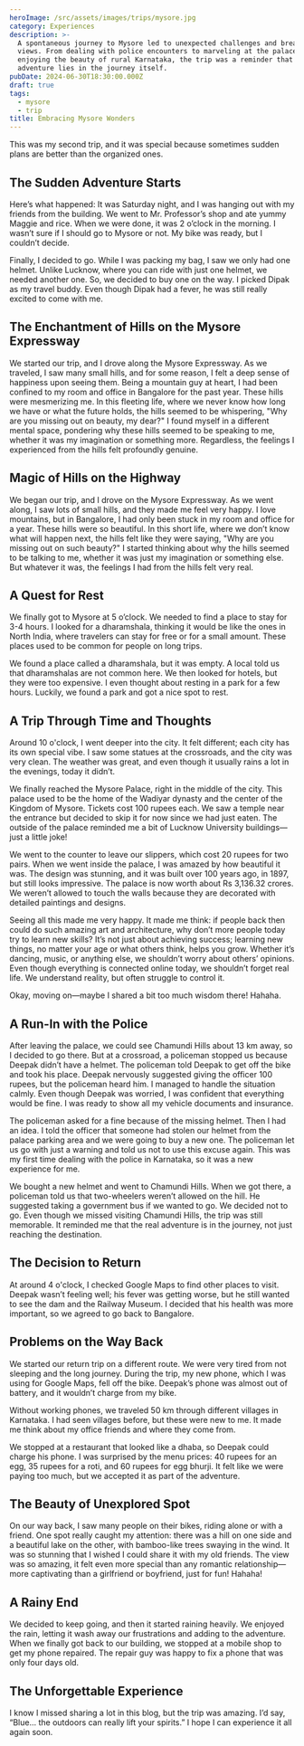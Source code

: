 ```yaml
---
heroImage: /src/assets/images/trips/mysore.jpg
category: Experiences
description: >-
  A spontaneous journey to Mysore led to unexpected challenges and breathtaking
  views. From dealing with police encounters to marveling at the palace and
  enjoying the beauty of rural Karnataka, the trip was a reminder that the real
  adventure lies in the journey itself.
pubDate: 2024-06-30T18:30:00.000Z
draft: true
tags:
  - mysore
  - trip
title: Embracing Mysore Wonders
---
```


This was my second trip, and it was special because sometimes sudden plans are better than the organized ones.

## The Sudden Adventure Starts

Here’s what happened: It was Saturday night, and I was hanging out with my friends from the building. We went to Mr. Professor’s shop and ate yummy Maggie and rice. When we were done, it was 2 o’clock in the morning. I wasn’t sure if I should go to Mysore or not. My bike was ready, but I couldn’t decide.

Finally, I decided to go. While I was packing my bag, I saw we only had one helmet. Unlike Lucknow, where you can ride with just one helmet, we needed another one. So, we decided to buy one on the way. I picked Dipak as my travel buddy. Even though Dipak had a fever, he was still really excited to come with me.

## The Enchantment of Hills on the Mysore Expressway

We started our trip, and I drove along the Mysore Expressway. As we traveled, I saw many small hills, and for some reason, I felt a deep sense of happiness upon seeing them. Being a mountain guy at heart, I had been confined to my room and office in Bangalore for the past year. These hills were mesmerizing me. In this fleeting life, where we never know how long we have or what the future holds, the hills seemed to be whispering, "Why are you missing out on beauty, my dear?" I found myself in a different mental space, pondering why these hills seemed to be speaking to me, whether it was my imagination or something more. Regardless, the feelings I experienced from the hills felt profoundly genuine.

## Magic of Hills on the Highway

We began our trip, and I drove on the Mysore Expressway. As we went along, I saw lots of small hills, and they made me feel very happy. I love mountains, but in Bangalore, I had only been stuck in my room and office for a year. These hills were so beautiful. In this short life, where we don’t know what will happen next, the hills felt like they were saying, "Why are you missing out on such beauty?" I started thinking about why the hills seemed to be talking to me, whether it was just my imagination or something else. But whatever it was, the feelings I had from the hills felt very real.

## A Quest for Rest

We finally got to Mysore at 5 o’clock. We needed to find a place to stay for 3-4 hours. I looked for a dharamshala, thinking it would be like the ones in North India, where travelers can stay for free or for a small amount. These places used to be common for people on long trips.

We found a place called a dharamshala, but it was empty. A local told us that dharamshalas are not common here. We then looked for hotels, but they were too expensive. I even thought about resting in a park for a few hours. Luckily, we found a park and got a nice spot to rest.

## A Trip Through Time and Thoughts

Around 10 o'clock, I went deeper into the city. It felt different; each city has its own special vibe. I saw some statues at the crossroads, and the city was very clean. The weather was great, and even though it usually rains a lot in the evenings, today it didn’t.

We finally reached the Mysore Palace, right in the middle of the city. This palace used to be the home of the Wadiyar dynasty and the center of the Kingdom of Mysore. Tickets cost 100 rupees each. We saw a temple near the entrance but decided to skip it for now since we had just eaten. The outside of the palace reminded me a bit of Lucknow University buildings—just a little joke!

We went to the counter to leave our slippers, which cost 20 rupees for two pairs. When we went inside the palace, I was amazed by how beautiful it was. The design was stunning, and it was built over 100 years ago, in 1897, but still looks impressive. The palace is now worth about Rs 3,136.32 crores. We weren’t allowed to touch the walls because they are decorated with detailed paintings and designs.

Seeing all this made me very happy. It made me think: if people back then could do such amazing art and architecture, why don’t more people today try to learn new skills? It’s not just about achieving success; learning new things, no matter your age or what others think, helps you grow. Whether it’s dancing, music, or anything else, we shouldn’t worry about others’ opinions. Even though everything is connected online today, we shouldn’t forget real life. We understand reality, but often struggle to control it.

Okay, moving on—maybe I shared a bit too much wisdom there! Hahaha.

## A Run-In with the Police

After leaving the palace, we could see Chamundi Hills about 13 km away, so I decided to go there. But at a crossroad, a policeman stopped us because Deepak didn’t have a helmet. The policeman told Deepak to get off the bike and took his place. Deepak nervously suggested giving the officer 100 rupees, but the policeman heard him. I managed to handle the situation calmly. Even though Deepak was worried, I was confident that everything would be fine. I was ready to show all my vehicle documents and insurance.

The policeman asked for a fine because of the missing helmet. Then I had an idea. I told the officer that someone had stolen our helmet from the palace parking area and we were going to buy a new one. The policeman let us go with just a warning and told us not to use this excuse again. This was my first time dealing with the police in Karnataka, so it was a new experience for me.

We bought a new helmet and went to Chamundi Hills. When we got there, a policeman told us that two-wheelers weren’t allowed on the hill. He suggested taking a government bus if we wanted to go. We decided not to go. Even though we missed visiting Chamundi Hills, the trip was still memorable. It reminded me that the real adventure is in the journey, not just reaching the destination.

## The Decision to Return

At around 4 o'clock, I checked Google Maps to find other places to visit. Deepak wasn’t feeling well; his fever was getting worse, but he still wanted to see the dam and the Railway Museum. I decided that his health was more important, so we agreed to go back to Bangalore.

## Problems on the Way Back

We started our return trip on a different route. We were very tired from not sleeping and the long journey. During the trip, my new phone, which I was using for Google Maps, fell off the bike. Deepak’s phone was almost out of battery, and it wouldn’t charge from my bike.

Without working phones, we traveled 50 km through different villages in Karnataka. I had seen villages before, but these were new to me. It made me think about my office friends and where they come from.

We stopped at a restaurant that looked like a dhaba, so Deepak could charge his phone. I was surprised by the menu prices: 40 rupees for an egg, 35 rupees for a roti, and 60 rupees for egg bhurji. It felt like we were paying too much, but we accepted it as part of the adventure.

## The Beauty of Unexplored Spot

On our way back, I saw many people on their bikes, riding alone or with a friend. One spot really caught my attention: there was a hill on one side and a beautiful lake on the other, with bamboo-like trees swaying in the wind. It was so stunning that I wished I could share it with my old friends. The view was so amazing, it felt even more special than any romantic relationship—more captivating than a girlfriend or boyfriend, just for fun! Hahaha!

## A Rainy End

We decided to keep going, and then it started raining heavily. We enjoyed the rain, letting it wash away our frustrations and adding to the adventure. When we finally got back to our building, we stopped at a mobile shop to get my phone repaired. The repair guy was happy to fix a phone that was only four days old.

## The Unforgettable Experience

I know I missed sharing a lot in this blog, but the trip was amazing. I’d say, “Blue... the outdoors can really lift your spirits.” I hope I can experience it all again soon.
